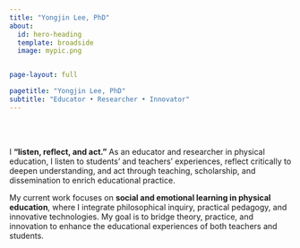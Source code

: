 ```yaml
---
title: "Yongjin Lee, PhD"
about:
  id: hero-heading
  template: broadside
  image: mypic.png


page-layout: full

pagetitle: "Yongjin Lee, PhD"
subtitle: "Educator • Researcher • Innovator"
---
```


<br><br>

::: {#hero-heading}

I **“listen, reflect, and act.”** As an educator and researcher in physical education, I listen to students’ and teachers’ experiences, reflect critically to deepen understanding, and act through teaching, scholarship, and dissemination to enrich educational practice.

My current work focuses on **social and emotional learning in physical education**, where I integrate philosophical inquiry, practical pedagogy, and innovative technologies. My goal is to bridge theory, practice, and innovation to enhance the educational experiences of both teachers and students.

:::
<!-- hero-heading -->
